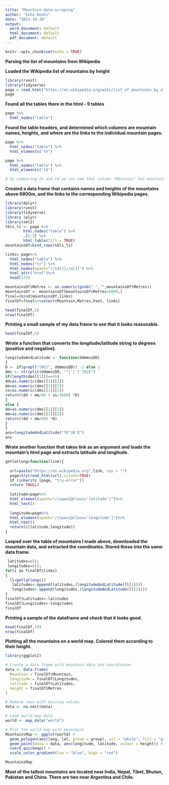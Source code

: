 ```yaml
---
title: "Mountain-data-scraping"
author: "Isha Doshi"
date: "2022-10-28"
output:
  word_document: default
  html_document: default
  pdf_document: default
---
```


```r
knitr::opts_chunk$set(echo = TRUE)
```


**Parsing the list of mountains from Wikipedia**

**Loaded the Wikipedia list of mountains by height**
```r
library(rvest)
library(tidyverse)
page = read_html("https://en.wikipedia.org/wiki/List_of_mountains_by_elevation")
page
```

**Found all the tables there in the html - 9 tables**

```r
page %>%
  html_nodes("table") 
```


**Found the table headers, and determined which columns are mountain names, heights, and where are the links to the individual mountain pages.**

```r
page %>%
  html_nodes("table") %>%
  html_elements("th") 

page %>%
  html_nodes("table") %>%
  html_elements("td")

# by comparing th and td we can see that column "Mountain" has mountain name, "Metres" and "Feet" have heights and links to the mountain pages are present in "Mountain" column.
```

**Created a data frame that contains names and heights of the mountains above 6800m, and the links to the corresponding Wikipedia pages.**

```r
library(dplyr)
library(rvest)
library(tidyverse)
library (plyr)
library(xml2)
tbls_ls <- page %>%
        html_nodes("table") %>%
        .[1:3] %>%
        html_table(fill = TRUE) 
mountainsDf=bind_rows(tbls_ls)

links= page%>%
  html_nodes("table") %>%
  html_nodes("tr") %>%
  html_nodes(xpath="//td[1]//a[1]") %>%
  html_attr("href")%>%
  head(175)

mountainsDf$Metres <- as.numeric(gsub(",","",mountainsDf$Metres))
mountainsDf <- mountainsDf[mountainsDf$Metres>6800,]
final=cbind(mountainsDf,links)
finalDf=final%>%select(Mountain,Metres,Feet, links)

head(finalDf,5)
nrow(finalDf)
```

**Printing a small sample of my data frame to see that it looks reasonable.**

```r
head(finalDf,5)
```


**Wrote a function that converts the longitude/latitude string to degrees (positive and negative).**

```r

longitudeAndLatitude <- function(ddmmssDD)
{
D <- if(grepl("[WS]", ddmmssDD)) -1 else 1
dms <- strsplit(ddmmssDD, "°|'|″|′|N|E")
if(length(dms[[1]])==4){
dd=as.numeric(dms[[1]][1])
mm=as.numeric(dms[[1]][2])
ss=as.numeric(dms[[1]][3])
return((dd + mm/60 + ss/3600) *D)
}
else {
dd=as.numeric(dms[[1]][1])
mm=as.numeric(dms[[1]][2])
return((dd + mm/60) *D)
}
}
ans=longitudeAndLatitude("76°38′E")
ans
```

**Wrote another function that takes link as an argument and loads the mountain’s html page and extracts latitude and longitude.**

```r
getlatlong=function(link){
  
  url=paste("https://en.wikipedia.org",link, sep = "")
  page=try(read_html(url),silent=TRUE)
  if (inherits (page, "try-error"))
  return (NULL)
  
  latitude=page%>%
  html_element(xpath="//span[@class='latitude']")%>%
  html_text()
  
  longitude=page%>%
  html_element(xpath="//span[@class='longitude']")%>%
  html_text()
  return(c(latitude,longitude))
}

```

**Looped over the table of mountains I made above, downloaded the mountain data, and extracted the coordinates. Stored these into the same data frame.**
```r
 latitudes=c();
 longitudes=c();
for(i in finalDf$links)
{
  ll=getlatlong(i)
   latitudes<-append(latitudes,(longitudeAndLatitude(ll[1])))
   longitudes<-append(longitudes,(longitudeAndLatitude(ll[2])))
}
finalDf$Latitudes<-latitudes
finalDf$Longitudes<-longitudes
finalDf
```

**Printing a sample of the dataframe and check that it looks good.**

```r
head(finalDf,10)
nrow(finalDf)
```


**Plotting all the mountains on a world map. Colored them according to their height.**

```r
library(ggplot2)

# Create a data frame with mountain data and coordinates
data <- data.frame(
  Mountain = finalDf$Mountain,
  longitude = finalDf$Longitudes,
  latitude = finalDf$Latitudes,
  height = finalDf$Metres
)

# Remove rows with missing values
data <- na.omit(data)

# Load world map data
world <- map_data("world")

# Plot the world map with mountains
MountainsMap <- ggplot(world) +
  geom_polygon(aes(long, lat, group = group), col = "white", fill = "gray") +
  geom_point(data = data, aes(longitude, latitude, colour = height)) +
  coord_quickmap() +
  scale_color_gradient(low = "blue", high = "red")

MountainsMap

```

**Most of the tallest mountains are located near India, Nepal, Tibet, Bhutan, Pakistan and China. There are two near Argentina and Chile.**
